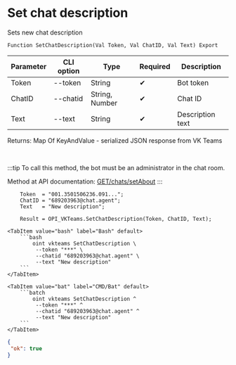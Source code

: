 ﻿---
sidebar_position: 13
---


# Set chat description
 Sets new chat description



`Function SetChatDescription(Val Token, Val ChatID, Val Text) Export`

  | Parameter | CLI option | Type | Required | Description |
  |-|-|-|-|-|
  | Token | --token | String | &#x2714; | Bot token |
  | ChatID | --chatid | String, Number | &#x2714; | Chat ID |
  | Text | --text | String | &#x2714; | Description text |

  
  Returns:  Map Of KeyAndValue - serialized JSON response from VK Teams

<br/>

:::tip
To call this method, the bot must be an administrator in the chat room.

Method at API documentation: [GET ​​/chats/setAbout](https://teams.vk.com/botapi/#/chats/get_chats_setAbout)
:::
<br/>



```bsl title="1C:Enterprise/OneScript code example"
    Token  = "001.3501506236.091...";
    ChatID = "689203963@chat.agent";
    Text   = "New description";

    Result = OPI_VKTeams.SetChatDescription(Token, ChatID, Text);
```
 

 <Tabs>
  
    <TabItem value="bash" label="Bash" default>
        ```bash
            oint vkteams SetChatDescription \
             --token "***" \
             --chatid "689203963@chat.agent" \
             --text "New description"
        ```
    </TabItem>
  
    <TabItem value="bat" label="CMD/Bat" default>
        ```batch
            oint vkteams SetChatDescription ^
             --token "***" ^
             --chatid "689203963@chat.agent" ^
             --text "New description"
        ```
    </TabItem>
</Tabs>


```json title="Result"
{
 "ok": true
}
```
